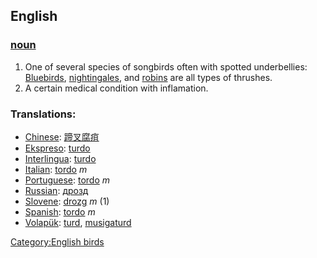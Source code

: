 == English ==

=== [[noun]] ===
#One of several species of songbirds often with spotted underbellies: [[Bluebird]]s, [[nightingale]]s, and [[robin]]s are all types of thrushes.
#A certain medical condition with inflamation.

=== Translations: ===
*[[Chinese]]: [[蹄叉腐疽]]
*[[Ekspreso]]: [[turdo]]
*[[Interlingua]]: [[turdo]]
*[[Italian]]: [[tordo]] ''m''
*[[Portuguese]]: [[tordo]] ''m''
*[[Russian]]: [[дрозд]]
*[[Slovene]]: [[drozg]] ''m'' (1)
*[[Spanish]]: [[tordo]] ''m''
*[[Volapük]]: [[turd]], [[musigaturd]]

[[Category:English birds]]